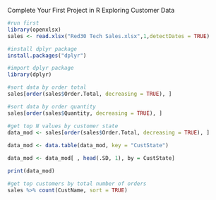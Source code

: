 Complete Your First Project in R
Exploring Customer Data

```{r}
#run first
library(openxlsx)
sales <- read.xlsx("Red30 Tech Sales.xlsx",1,detectDates = TRUE)
```


```{r}
#install dplyr package
install.packages("dplyr")
```


```{r}
#import dplyr package
library(dplyr)
```

```{r}
#sort data by order total
sales[order(sales$Order.Total, decreasing = TRUE), ]
```


```{r}
#sort data by order quantity
sales[order(sales$Quantity, decreasing = TRUE), ]
```


```{r}
#get top N values by customer state
data_mod <- sales[order(sales$Order.Total, decreasing = TRUE), ]  
 
data_mod <- data.table(data_mod, key = "CustState")

data_mod <- data_mod[ , head(.SD, 1), by = CustState]

print(data_mod)
```

```{r}
#get top customers by total number of orders
sales %>% count(CustName, sort = TRUE)
```
